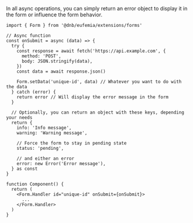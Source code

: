 In all async operations, you can simply return an error object to display it in the form or influence the form behavior.

```tsx
import { Form } from '@dnb/eufemia/extensions/forms'

// Async function
const onSubmit = async (data) => {
  try {
    const response = await fetch('https://api.example.com', {
      method: 'POST',
      body: JSON.stringify(data),
    })
    const data = await response.json()

    Form.setData('unique-id', data) // Whatever you want to do with the data
  } catch (error) {
    return error // Will display the error message in the form
  }

  // Optionally, you can return an object with these keys, depending your needs
  return {
    info: 'Info message',
    warning: 'Warning message',

    // Force the form to stay in pending state
    status: 'pending',

    // and either an error
    error: new Error('Error message'),
  } as const
}

function Component() {
  return (
    <Form.Handler id="unique-id" onSubmit={onSubmit}>
      ...
    </Form.Handler>
  )
}
```
